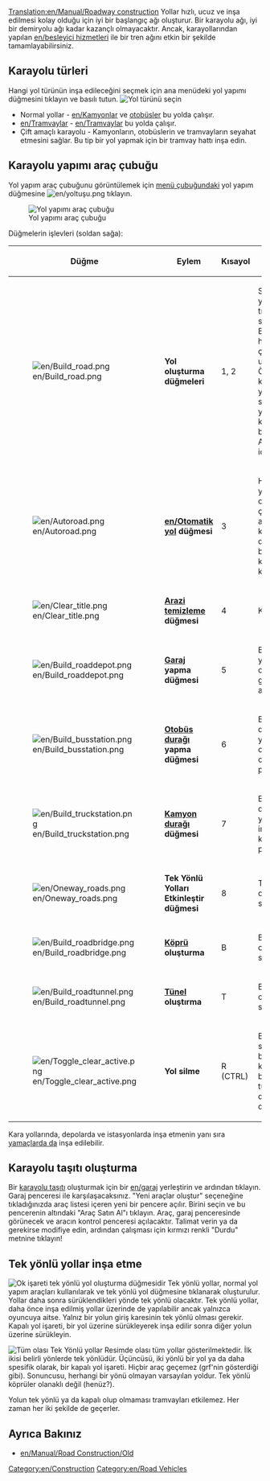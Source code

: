 [[Translation:en/Manual/Roadway construction]]
{{tr/İçindekiler}}
Yollar hızlı, ucuz ve inşa edilmesi kolay olduğu için iyi bir başlangıç ağı oluşturur.  Bir karayolu ağı, iyi bir demiryolu ağı kadar kazançlı olmayacaktır.  Ancak, karayollarından yapılan [[en/besleyici hizmetleri]] ile bir tren ağını etkin bir şekilde tamamlayabilirsiniz.
==Karayolu türleri==
Hangi yol türünün inşa edileceğini seçmek için ana menüdeki yol yapımı düğmesini tıklayın ve basılı tutun.
[[File:en/yolyapımı.png|none|frame|Yol türünü seçin]]
* Normal yollar - [[en/Kamyonlar]] ve [[en/bus|otobüsler]] bu yolda çalışır.
* [[en/Tramvaylar]] - [[en/Tramvaylar]] bu yolda çalışır.
* Çift amaçlı karayolu - Kamyonların, otobüslerin ve tramvayların seyahat etmesini sağlar. Bu tip bir yol yapmak için bir tramvay hattı inşa edin.

==Karayolu yapımı araç çubuğu==
Yol yapım araç çubuğunu görüntülemek için [[en/Manual/Game interface#The_Menu_bar|menü çubuğundaki]] yol yapım düğmesine [[File:en/yoltuşu.png]] tıklayın.

[[File:en/yolyapımıaraçç.png|none|frame|Yol yapımı araç çubuğu]]

Düğmelerin işlevleri (soldan sağa):
{| {{en/Wikitable}}
|- style="background:#efefef"
!width='46'|Düğme
!width='150'|Eylem
!Kısayol
!Açıklama
|-
|[[File:en/Build road.png]]
|'''Yol oluşturma düğmeleri'''||1, 2||Seçilen yönde bir yol oluşturur; tıklayıp sürükleyebilirsiniz. Bunun yarım kare hassasiyeti ile çalıştığını unutmayın. Örneğin, bir karenin sağ yarısını tıklayın ve sağa sürükleyin, yol yarım bir kareyle başlayacaktır. Aynısı bitiş karesi için de geçerlidir.
|-
|[[File:en/Autoroad.png]]||'''[[en/Otomatik yol]] düğmesi'''||3||Herhangi bir yönde yol oluşturmak için çok verimli bir araç (ilk başta kullanımı zor olsa da). Ctrl tuşuna basılıyken kullanılırsa yolu kolayca kaldırır.
|-
|[[File:en/Clear title.png]]||'''[[en/Manual/Landscaping|Arazi temizleme]] düğmesi'''||4||Kareleri temizler.
|-
|[[File:en/Build roaddepot.png]]||'''[[en/Manual/Depots|Garaj]] yapma düğmesi'''||5||Bir garaj yönlendirmeniz ve oluşturmanız için garaj penceresini açar.
|-
|[[File:en/Build busstation.png]]||'''[[en/Manual/Stations#Bus Stations|Otobüs durağı]] yapma düğmesi'''||6||Bir otobüs durağını yönlendirmeniz ve oluşturmanız için otobüs durağı penceresini açar.
|-
|[[File:en/Build truckstation.png]]||'''[[en/Manual/Stations#Truck Stations|Kamyon durağı]] düğmesi'''||7||Bir kamyon durağını yönlendirmeniz ve inşa etmeniz için kamyon durağı penceresini açar.
|-
|[[File:en/Oneway roads.png]]||'''Tek Yönlü Yolları Etkinleştir düğmesi'''||8||Tek yönlü yollar oluşturmanızı sağlar.
|-
|[[File:en/Build roadbridge.png]]||'''[[en/Manual/Bridges|Köprü]] oluşturma'''||B||Bir köprü oluşturmanızı sağlar.
|-
|[[File:en/Build roadtunnel.png]]||'''[[en/Manual/Tunnels|Tünel]] oluştırma'''||T||Bir tünel oluşturmanızı sağlar.
|-
|[[File:en/Toggle clear active.png]]||'''Yol silme'''||R (CTRL)||Başka bir araç seçin ve ardından bu öğeyi kaldırmak için bunu seçin. Ctrl tuşuna basarak durumu değiştirebilirsiniz.
|}

Kara yollarında, depolarda ve istasyonlarda inşa etmenin yanı sıra [[en/Archive/Manual/Settings/Build on slopes|yamaçlarda da]] inşa edilebilir.

==Karayolu taşıtı oluşturma==

Bir [[en/Road Vehicles|karayolu taşıtı]] oluşturmak için bir [[en/garaj]] yerleştirin ve ardından tıklayın. Garaj penceresi ile karşılaşacaksınız. "Yeni araçlar oluştur" seçeneğine tıkladığınızda araç listesi içeren yeni bir pencere açılır. Birini seçin ve bu pencerenin altındaki "Araç Satın Al"ı tıklayın. Araç, garaj penceresinde görünecek ve aracın kontrol penceresi açılacaktır. Talimat verin ya da gerekirse modifiye edin, ardından çalışması için kırmızı renkli "Durdu" metnine tıklayın!

==Tek yönlü yollar inşa etme==
[[File:en/Oneway.png|right|frame|Ok işareti tek yönlü yol oluşturma düğmesidir]]
Tek yönlü yollar, normal yol yapım araçları kullanılarak ve tek yönlü yol düğmesine tıklanarak oluşturulur. Yollar daha sonra sürüklendikleri yönde tek yönlü olacaktır. Tek yönlü yollar, daha önce inşa edilmiş yollar üzerinde de yapılabilir ancak yalnızca oyuncuya aitse. Yalnız bir yolun giriş karesinin tek yönlü olması gerekir. Kapalı yol işareti, bir yol üzerine sürükleyerek inşa edilir sonra diğer yolun üzerine sürükleyin.

[[File:en/Oneways.png|left|frame|Tüm olası Tek Yönlü yollar]]
Resimde olası tüm yollar gösterilmektedir. İlk ikisi belirli yönlerde tek yönlüdür. Üçüncüsü, iki yönlü bir yol ya da daha spesifik olarak, bir kapalı yol işareti. Hiçbir araç geçemez (grf'nin gösterdiği gibi). Sonuncusu, herhangi bir yönü olmayan varsayılan yoldur. Tek yönlü köprüler olanaklı değil (henüz?).

Yolun tek yönlü ya da kapalı olup olmaması tramvayları etkilemez. Her zaman her iki şekilde de geçerler.

==Ayrıca Bakınız==
*[[en/Manual/Road Construction/Old]]

[[Category:en/Construction]]
[[Category:en/Road Vehicles]]